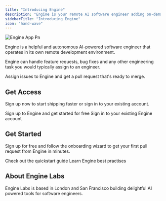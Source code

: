 ```yaml
---
title: "Introducing Engine"
description: "Engine is your remote AI software engineer adding on-demand engineering capacity within your existing tools and workflows."
sidebarTitle: "Introducing Engine"
icon: "hand-wave"
---
```


![Engine App Pn](/images/engine_app.png)

Engine is a helpful and autonomous AI-powered software engineer that operates in its own remote development environment.

Engine can handle feature requests, bug fixes and any other engineering task you would typically assign to an engineer.

Assign issues to Engine and get a pull request that's ready to merge.

## Get Access

Sign up now to start shipping faster or sign in to your existing account.

<CardGroup cols="2">
  <Card title="Start for Free" icon="leafy-green" href="https://enginelabs.ai/sign-up">
    Sign up to Engine and get started for free
  </Card>
  <Card title="Sign in" icon="door-open" href="https://enginelabs.ai/sign-in">
    Sign in to your existing Engine account
  </Card>
</CardGroup>

## Get Started

Sign up for free and follow the onboarding wizard to get your first pull request from Engine in minutes.

<Tip>
  Check out the quickstart guide
</Tip>

<Tip>
  Learn Engine best practises
</Tip>

## About Engine Labs

Engine Labs is based in London and San Francisco building delightful AI powered tools for software engineers.